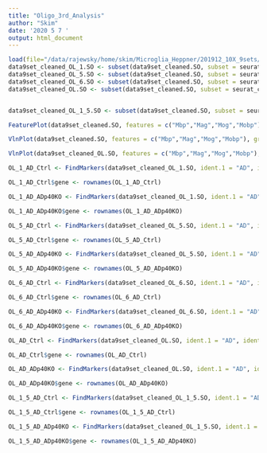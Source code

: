 ```yaml
---
title: "Oligo_3rd_Analysis"
author: "Skim"
date: '2020 5 7 '
output: html_document
---
```


```r
load(file="/data/rajewsky/home/skim/Microglia_Heppner/201912_10X_9sets/R_Scripts/20200210_figures_for_meeting_report_cleaned_Seurat_object_res0.8.Robj")
data9set_cleaned_OL_1.SO <- subset(data9set_cleaned.SO, subset = seurat_clusters %in% c(1))
data9set_cleaned_OL_5.SO <- subset(data9set_cleaned.SO, subset = seurat_clusters %in% c(5))
data9set_cleaned_OL_6.SO <- subset(data9set_cleaned.SO, subset = seurat_clusters %in% c(6))
data9set_cleaned_OL.SO <- subset(data9set_cleaned.SO, subset = seurat_clusters %in% c(1,5,6))


data9set_cleaned_OL_1_5.SO <- subset(data9set_cleaned.SO, subset = seurat_clusters %in% c(1,5))
```

```r
FeaturePlot(data9set_cleaned.SO, features = c("Mbp","Mag","Mog","Mobp"))
```

```r
VlnPlot(data9set_cleaned.SO, features = c("Mbp","Mag","Mog","Mobp"), group.by = "sample", ncol = 2, pt.size = 0)
```

```r
VlnPlot(data9set_cleaned_OL.SO, features = c("Mbp","Mag","Mog","Mobp"), group.by = "sample", ncol = 2, pt.size = 0) + geom_boxplot()
```


```r
OL_1_AD_Ctrl <- FindMarkers(data9set_cleaned_OL_1.SO, ident.1 = "AD", ident.2 = "Ctrl", group.by = "sample", logfc.threshold = 0.1, min.pct = 0.01)

OL_1_AD_Ctrl$gene <- rownames(OL_1_AD_Ctrl)

OL_1_AD_ADp40KO <- FindMarkers(data9set_cleaned_OL_1.SO, ident.1 = "AD", ident.2 = "ADp40KO", group.by = "sample", logfc.threshold = 0.1, min.pct = 0.01)

OL_1_AD_ADp40KO$gene <- rownames(OL_1_AD_ADp40KO)

```

```r
OL_5_AD_Ctrl <- FindMarkers(data9set_cleaned_OL_5.SO, ident.1 = "AD", ident.2 = "Ctrl", group.by = "sample", logfc.threshold = 0.1, min.pct = 0.01)

OL_5_AD_Ctrl$gene <- rownames(OL_5_AD_Ctrl)

OL_5_AD_ADp40KO <- FindMarkers(data9set_cleaned_OL_5.SO, ident.1 = "AD", ident.2 = "ADp40KO", group.by = "sample", logfc.threshold = 0.1, min.pct = 0.01)

OL_5_AD_ADp40KO$gene <- rownames(OL_5_AD_ADp40KO)

```

```r
OL_6_AD_Ctrl <- FindMarkers(data9set_cleaned_OL_6.SO, ident.1 = "AD", ident.2 = "Ctrl", group.by = "sample", logfc.threshold = 0.1, min.pct = 0.01)

OL_6_AD_Ctrl$gene <- rownames(OL_6_AD_Ctrl)

OL_6_AD_ADp40KO <- FindMarkers(data9set_cleaned_OL_6.SO, ident.1 = "AD", ident.2 = "ADp40KO", group.by = "sample", logfc.threshold = 0.1, min.pct = 0.01)

OL_6_AD_ADp40KO$gene <- rownames(OL_6_AD_ADp40KO)

```

```r
OL_AD_Ctrl <- FindMarkers(data9set_cleaned_OL.SO, ident.1 = "AD", ident.2 = "Ctrl", group.by = "sample", logfc.threshold = 0.1, min.pct = 0.01)

OL_AD_Ctrl$gene <- rownames(OL_AD_Ctrl)

OL_AD_ADp40KO <- FindMarkers(data9set_cleaned_OL.SO, ident.1 = "AD", ident.2 = "ADp40KO", group.by = "sample", logfc.threshold = 0.1, min.pct = 0.01)

OL_AD_ADp40KO$gene <- rownames(OL_AD_ADp40KO)

```

```r
OL_1_5_AD_Ctrl <- FindMarkers(data9set_cleaned_OL_1_5.SO, ident.1 = "AD", ident.2 = "Ctrl", group.by = "sample", logfc.threshold = 0.1, min.pct = 0.01)

OL_1_5_AD_Ctrl$gene <- rownames(OL_1_5_AD_Ctrl)

OL_1_5_AD_ADp40KO <- FindMarkers(data9set_cleaned_OL_1_5.SO, ident.1 = "AD", ident.2 = "ADp40KO", group.by = "sample", logfc.threshold = 0.1, min.pct = 0.01)

OL_1_5_AD_ADp40KO$gene <- rownames(OL_1_5_AD_ADp40KO)

```
